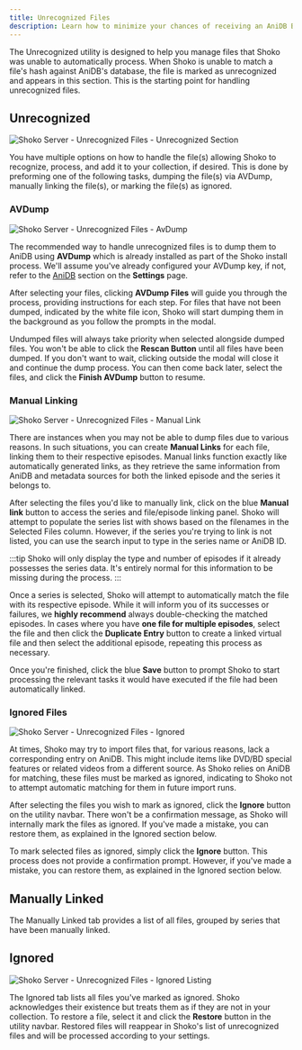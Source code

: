 ```yaml
---
title: Unrecognized Files
description: Learn how to minimize your chances of receiving an AniDB Ban.
---
```


The Unrecognized utility is designed to help you manage files that Shoko was unable to automatically process. When
Shoko is unable to match a file's hash against AniDB's database, the file is marked as unrecognized and appears in
this section. This is the starting point for handling unrecognized files.

## Unrecognized

![Shoko Server - Unrecognized Files - Unrecognized Section](/src/assets/img/shoko-server/shoko-server-unrecognized-files-unrecognized.jpg)

You have multiple options on how to handle the file(s) allowing Shoko to recognize, process, and add it to
your collection, if desired. This is done by preforming one of the following tasks, dumping the file(s) via
AVDump, manually linking the file(s), or marking the file(s) as ignored.

### AVDump

![Shoko Server - Unrecognized Files - AvDump](/src/assets/img/shoko-server/shoko-server-unrecognized-files-avdump.jpg)

The recommended way to handle unrecognized files is to dump them to AniDB using **AVDump** which is already
installed as part of the Shoko install process. We'll assume you've already configured your AVDump key, if not,
refer to the [AniDB](/shoko-server/settings/#anidb) section on the **Settings** page.

After selecting your files, clicking **AVDump Files** will guide you through the process, providing instructions for
each step. For files that have not been dumped, indicated by the white file icon, Shoko will start dumping them in
the background as you follow the prompts in the modal.

Undumped files will always take priority when selected alongside dumped files. You won't be able to click
the **Rescan Button** until all files have been dumped. If you don't want to wait, clicking outside the modal
will close it and continue the dump process. You can then come back later, select the files, and click the
**Finish AVDump** button to resume.

### Manual Linking

![Shoko Server - Unrecognized Files - Manual Link](/src/assets/img/shoko-server/shoko-server-unrecognized-files-manual-link-01.jpg)

There are instances when you may not be able to dump files due to various reasons. In such situations, you can
create **Manual Links** for each file, linking them to their respective episodes. Manual links function exactly like
automatically generated links, as they retrieve the same information from AniDB and metadata sources for both
the linked episode and the series it belongs to.

After selecting the files you'd like to manually link, click on the blue **Manual link** button to access the series
and file/episode linking panel. Shoko will attempt to populate the series list with shows based on the filenames in
the Selected Files column. However, if the series you're trying to link is not listed, you can use the search input
to type in the series name or AniDB ID.

:::tip
Shoko will only display the type and number of episodes if it already possesses the series data. It's entirely normal
for this information to be missing during the process.
:::

Once a series is selected, Shoko will attempt to automatically match the file with its respective episode.
While it will inform you of its successes or failures, we **highly recommend** always double-checking the matched
episodes. In cases where you have **one file for multiple episodes**, select the file and then click the **Duplicate
Entry** button to create a linked virtual file and then select the additional episode, repeating this process as
necessary.

Once you're finished, click the blue **Save** button to prompt Shoko to start processing the relevant tasks it would
have executed if the file had been automatically linked.

### Ignored Files

![Shoko Server - Unrecognized Files - Ignored](/src/assets/img/shoko-server/shoko-server-unrecognized-files-ignored.jpg)

At times, Shoko may try to import files that, for various reasons, lack a corresponding entry on AniDB. This might
include items like DVD/BD special features or related videos from a different source. As Shoko relies on AniDB for
matching, these files must be marked as ignored, indicating to Shoko not to attempt automatic matching for them in
future import runs.

After selecting the files you wish to mark as ignored, click the **Ignore** button on the utility navbar. There
won't be a confirmation message, as Shoko will internally mark the files as ignored. If you've made a mistake,
you can restore them, as explained in the Ignored section below.

To mark selected files as ignored, simply click the **Ignore** button. This process does not provide a confirmation
prompt. However, if you've made a mistake, you can restore them, as explained in the Ignored section below.

## Manually Linked

The Manually Linked tab provides a list of all files, grouped by series that have been manually linked.

## Ignored

![Shoko Server - Unrecognized Files - Ignored Listing](/src/assets/img/shoko-server/shoko-server-unrecognized-files-ignored-listing.jpg)

The Ignored tab lists all files you've marked as ignored. Shoko acknowledges their existence but treats them as if
they are not in your collection. To restore a file, select it and click the **Restore** button in the utility navbar.
Restored files will reappear in Shoko's list of unrecognized files and will be processed according to your settings.
